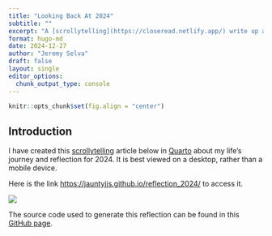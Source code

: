 ---
title: "Looking Back At 2024"
subtitle: ""
excerpt: "A [scrollytelling](https://closeread.netlify.app/) write up about my life's journey and reflection for 2024."
format: hugo-md
date: 2024-12-27
author: "Jeremy Selva"
draft: false
layout: single
editor_options: 
  chunk_output_type: console
---

```{r setup, echo=FALSE}
knitr::opts_chunk$set(fig.align = "center")

```

## Introduction

I have created this [scrollytelling](https://closeread.netlify.app/){target="_blank"} article below in [Quarto](https://quarto.org/){target="_blank"} about my life's journey and reflection for 2024. It is best viewed on a desktop, rather than a mobile device.

Here is the link <https://jauntyjjs.github.io/reflection_2024/>{target="_blank"} to access it.

![](preview.png){fig-alt="A preview of my life's journey and reflection for 2024."}

The source code used to generate this reflection can be found in this [GitHub page](https://github.com/JauntyJJS/reflection_2024){target="_blank"}.

